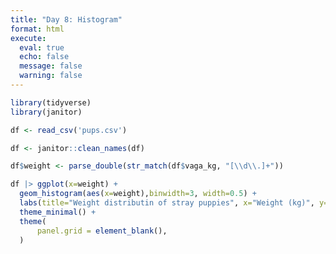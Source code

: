 ```yaml
---
title: "Day 8: Histogram"
format: html
execute:
  eval: true
  echo: false
  message: false
  warning: false
---
```


```r
library(tidyverse)
library(janitor)
```

```r

df <- read_csv('pups.csv')

df <- janitor::clean_names(df)

df$weight <- parse_double(str_match(df$vaga_kg, "[\\d\\.]+"))

df |> ggplot(x=weight) +
  geom_histogram(aes(x=weight),binwidth=3, width=0.5) +
  labs(title="Weight distributin of stray puppies", x="Weight (kg)", y="Count") +
  theme_minimal() +
  theme(
      panel.grid = element_blank(),
  )

```